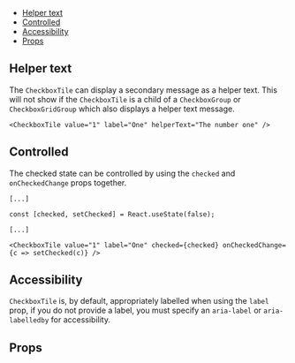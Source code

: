
<Meta of={Stories} />

<DocsHeader
  componentName="CheckboxTile"
  figmaLink="https://www.figma.com/design/4FFYTLWJ2hQpj36JplQQUw/UW-Web-UI?node-id=910-9379"
  stories={Stories}
/>

<Canvas of={Stories.Workshop} sourceState="shown" />

- [Helper text](#helper-text)
- [Controlled](#controlled)
- [Accessibility](#accessibility)
- [Props](#props)

## Helper text

The `CheckboxTile` can display a secondary message as a helper text. This will not
show if the `CheckboxTile` is a child of a `CheckboxGroup` or `CheckboxGridGroup`
which also displays a helper text message.

```tsx
<CheckboxTile value="1" label="One" helperText="The number one" />
```

## Controlled

The checked state can be controlled by using the `checked` and `onCheckedChange` props together.

```tsx
[...]

const [checked, setChecked] = React.useState(false);

[...]

<CheckboxTile value="1" label="One" checked={checked} onCheckedChange={c => setChecked(c)} />
```

## Accessibility

`CheckboxTile` is, by default, appropriately labelled when using
the `label` prop, if you do not provide a label, you must specify an
`aria-label` or `aria-labelledby` for accessibility.

## Props

<ArgTypes of={Stories} />
